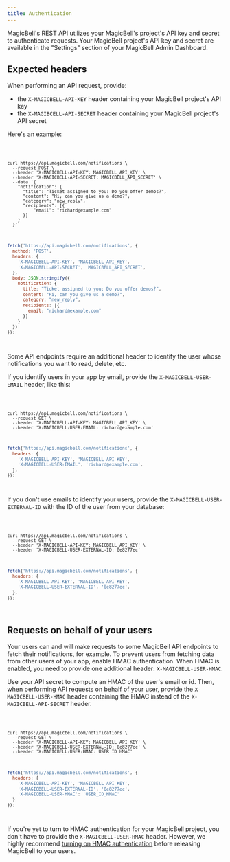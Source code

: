 ```yaml
---
title: Authentication
---
```


MagicBell's REST API utilizes your MagicBell's project's API key and secret to authenticate requests. Your MagicBell project's API key and secret are available in the "Settings" section of your MagicBell Admin Dashboard.

## Expected headers

When performing an API request, provide:

- the `X-MAGICBELL-API-KEY` header containing your MagicBell project's API key
- the `X-MAGIBCELL-API-SECRET` header containing your MagicBell project's API secret

Here's an example:

<Code>

```curl
curl https://api.magicbell.com/notifications \
  --request POST \
  --header 'X-MAGICBELL-API-KEY: MAGICBELL_API_KEY' \
  --header 'X-MAGICBELL-API-SECRET: MAGICBELL_API_SECRET' \
  --data '{
    "notification": {
      "title": "Ticket assigned to you: Do you offer demos?",
      "content": "Hi, can you give us a demo?",
      "category": "new_reply",
      "recipients": [{
          "email": "richard@example.com"
      }]
    }
  }'
```

```javascript
fetch('https://api.magicbell.com/notifications', {
  method: 'POST',
  headers: {
    'X-MAGICBELL-API-KEY', 'MAGICBELL_API_KEY',
    'X-MAGICBELL-API-SECRET', 'MAGICBELL_API_SECRET',
  },
  body: JSON.stringify({
    notification: {
      title: "Ticket assigned to you: Do you offer demos?",
      content: "Hi, can you give us a demo?",
      category: "new_reply",
      recipients: [{
        email: "richard@example.com"
      }]
    }
  })
});
```

</Code>

Some API endpoints require an additional header to identify the user whose notifications you want to read, delete, etc.

If you identify users in your app by email, provide the `X-MAGICBELL-USER-EMAIL` header, like this:

<Code>

```curl
curl https://api.magicbell.com/notifications \
  --request GET \
  --header 'X-MAGICBELL-API-KEY: MAGICBELL_API_KEY' \
  --header 'X-MAGICBELL-USER-EMAIL: richard@example.com'
```

```javascript
fetch('https://api.magicbell.com/notifications', {
  headers: {
    'X-MAGICBELL-API-KEY', 'MAGICBELL_API_KEY',
    'X-MAGICBELL-USER-EMAIL', 'richard@example.com',
  },
});
```

</Code>

If you don't use emails to identify your users, provide the `X-MAGICBELL-USER-EXTERNAL-ID` with the ID of the user from your database:

<Code>

```curl
curl https://api.magicbell.com/notifications \
  --request GET \
  --header 'X-MAGICBELL-API-KEY: MAGICBELL_API_KEY' \
  --header 'X-MAGICBELL-USER-EXTERNAL-ID: 0e8277ec'
```

```javascript
fetch('https://api.magicbell.com/notifications', {
  headers: {
    'X-MAGICBELL-API-KEY', 'MAGICBELL_API_KEY',
    'X-MAGICBELL-USER-EXTERNAL-ID', '0e8277ec',
  },
});
```

</Code>

## Requests on behalf of your users

Your users can and will make requests to some MagicBell API endpoints to fetch their notifications, for example. To prevent users from fetching data from other users of your app, enable HMAC authentication. When HMAC is enabled, you need to provide one additional header: `X-MAGICBELL-USER-HMAC`.

Use your API secret to compute an HMAC of the user's email or id. Then, when performing API requests on behalf of your user, provide the `X-MAGICBELL-USER-HMAC` header containing the HMAC instead of the `X-MAGICBELL-API-SECRET` header.

<Code>

```curl
curl https://api.magicbell.com/notifications \
  --request GET \
  --header 'X-MAGICBELL-API-KEY: MAGICBELL_API_KEY' \
  --header 'X-MAGICBELL-USER-EXTERNAL-ID: 0e8277ec' \
  --header 'X-MAGICBELL-USER-HMAC: USER_ID_HMAC'
```

```javascript
fetch('https://api.magicbell.com/notifications', {
  headers: {
    'X-MAGICBELL-API-KEY', 'MAGICBELL_API_KEY',
    'X-MAGICBELL-USER-EXTERNAL-ID', '0e8277ec',
    'X-MAGICBELL-USER-HMAC': 'USER_ID_HMAC'
  }
});
```

</Code>

If you're yet to turn to HMAC authentication for your MagicBell project, you don't have to provide the `X-MAGICBELL-USER-HMAC` header. However, we highly recommend [turning on HMAC authentication](/docs/turn-on-hmac-authentication) before releasing MagicBell to your users.
